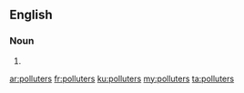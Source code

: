==English==

===Noun===
{{head|en|plural}}

# {{plural of|polluter|lang=en}}

[[ar:polluters]]
[[fr:polluters]]
[[ku:polluters]]
[[my:polluters]]
[[ta:polluters]]